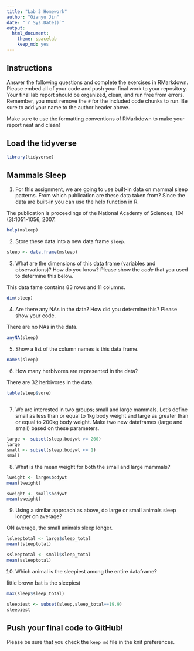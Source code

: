 ```yaml
---
title: "Lab 3 Homework"
author: "Qianyu Jin"
date: "`r Sys.Date()`"
output:
  html_document: 
    theme: spacelab
    keep_md: yes
---
```


## Instructions
Answer the following questions and complete the exercises in RMarkdown. Please embed all of your code and push your final work to your repository. Your final lab report should be organized, clean, and run free from errors. Remember, you must remove the `#` for the included code chunks to run. Be sure to add your name to the author header above.  

Make sure to use the formatting conventions of RMarkdown to make your report neat and clean!  

## Load the tidyverse
```r
library(tidyverse)
```

## Mammals Sleep
1. For this assignment, we are going to use built-in data on mammal sleep patterns. From which publication are these data taken from? Since the data are built-in you can use the help function in R.

The publication is proceedings of the National Academy of Sciences, 104 (3):1051-1056, 2007.
```r
help(msleep)
```

2. Store these data into a new data frame `sleep`.
```r
sleep <- data.frame(msleep)
```

3. What are the dimensions of this data frame (variables and observations)? How do you know? Please show the *code* that you used to determine this below.  

This data fame contains 83 rows and 11 columns.
```r
dim(sleep)
```

4. Are there any NAs in the data? How did you determine this? Please show your code. 

There are no NAs in the data.
```r
anyNA(sleep)
```

5. Show a list of the column names is this data frame.
```r
names(sleep)
```

6. How many herbivores are represented in the data?  

There are 32 herbivores in the data.
```r
table(sleep$vore)
 
```

7. We are interested in two groups; small and large mammals. Let's define small as less than or equal to 1kg body weight and large as greater than or equal to 200kg body weight. Make two new dataframes (large and small) based on these parameters.
```r
large <- subset(sleep,bodywt >= 200)
large
small <- subset(sleep,bodywt <= 1)
small
```

8. What is the mean weight for both the small and large mammals?
```r
lweight <- large$bodywt
mean(lweight)
```

```r
sweight <- small$bodywt
mean(sweight)
```

9. Using a similar approach as above, do large or small animals sleep longer on average?  

ON average, the small animals sleep longer.
```r
lsleeptotal <- large$sleep_total
mean(lsleeptotal)
```

```r
ssleeptotal <- small$sleep_total
mean(ssleeptotal)
```

10. Which animal is the sleepiest among the entire dataframe?

little brown bat is the sleepiest
```r
max(sleep$sleep_total)

```

```r
sleepiest <- subset(sleep,sleep_total==19.9)
sleepiest
```

## Push your final code to GitHub!
Please be sure that you check the `keep md` file in the knit preferences.   